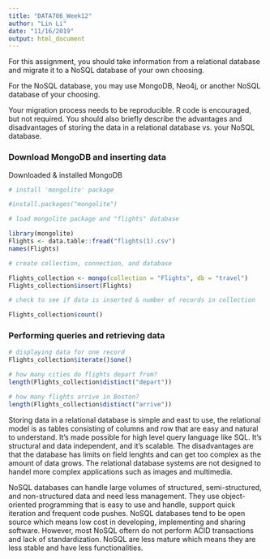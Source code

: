 ```yaml
---
title: "DATA706_Week12"
author: "Lin Li"
date: "11/16/2019"
output: html_document
---
```

For this assignment, you should take information from a relational database and migrate it to a NoSQL database of your own choosing.

For the NoSQL database, you may use MongoDB, Neo4j, or another NoSQL database of your choosing.

Your migration process needs to be reproducible.  R code is encouraged, but not required.  You should also briefly describe the advantages and disadvantages of storing the data in a relational database vs. your NoSQL database.

### Download MongoDB and inserting data

Downloaded & installed MongoDB

```r
# install 'mongolite' package

#install.packages("mongolite")
```

```r
# load mongolite package and "flights" database

library(mongolite)
Flights <- data.table::fread("flights(1).csv")
names(Flights)

# create collection, connection, and database

Flights_collection <- mongo(collection = "Flights", db = "travel")
Flights_collection$insert(Flights)

# check to see if data is inserted & number of records in collection

Flights_collection$count()
```

### Performing queries and retrieving data

```r
# displaying data for one record
Flights_collection$iterate()$one()

# how many cities do flights depart from?
length(Flights_collection$distinct("depart"))

# how many flights arrive in Boston?
length(Flights_collection$distinct("arrive"))
```
Storing data in a relational database is simple and east to use, the relational model is as tables consisting of columns and row that are easy and natural to understand. It's made possible for high level query language like SQL. It's structural and data independent, and it's scalable. The disadvantages are that the database has limits on field lenghts and can get too complex as the amount of data grows. The relational database systems are not designed to handel more complex applications such as images and multimedia.

NoSQL databases can handle large volumes of structured, semi-structured, and non-structured data and need less management. They use object-oriented programming that is easy to use and handle, support quick iteration and frequent code pushes. NoSQL databases tend to be open source which means low cost in developing, implementing and sharing software. However, most NoSQL oftern do not perform ACID transactions and lack of standardization. NoSQL are less mature which means they are less stable and have less functionalities.
